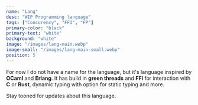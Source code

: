 ```yaml
---
name: "Lang"
desc: "WIP Programming language"
tags: ["Concurency", "FFI", "FP"]
primary-color: "black"
primary-text: "white"
background: "white"
image: "/images/lang-main.webp"
image-small: "/images/lang-main-small.webp"
position: 5
---
```




For now I do not have a name for the language, but it's language inspired by **OCaml** and **Erlang**. 
It has build in **green threads** and **FFI** for interaction with **C** or **Rust**, dynamic typing with option for static typing and more.

Stay tooned for updates about this language.